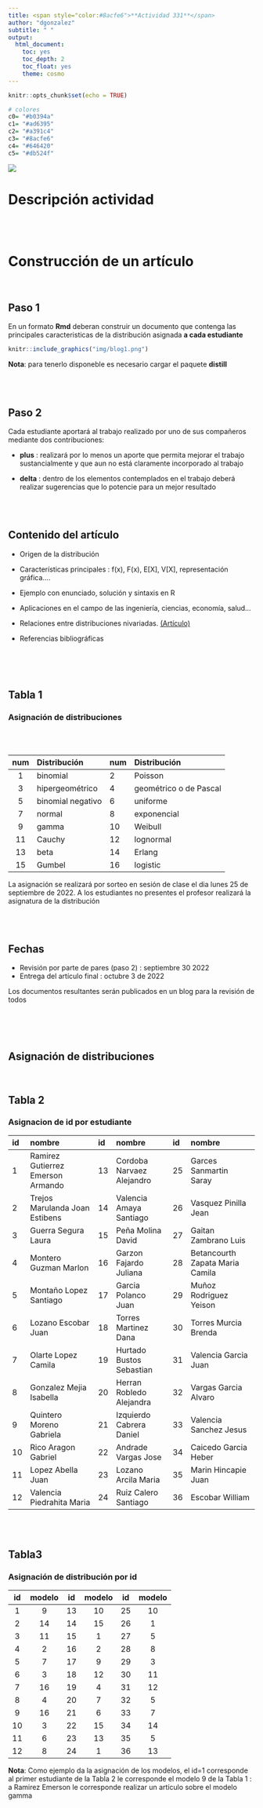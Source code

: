 ```yaml
---
title: <span style="color:#8acfe6">**Actividad 331**</span>
author: "dgonzalez"
subtitle: " " 
output:
  html_document:
    toc: yes
    toc_depth: 2
    toc_float: yes
    theme: cosmo
---
```


```r
knitr::opts_chunk$set(echo = TRUE)

# colores
c0= "#b0394a"
c1= "#ad6395"
c2= "#a391c4"
c3= "#8acfe6"
c4= "#646420"
c5= "#db524f"
```

![](img/banner3.png)

#  **Descripción actividad ** 

<br/><br/>

# **Construcción de un artículo**

<br/>

## **Paso 1**

En un formato  **Rmd** deberan construir un documento que contenga las principales caracteristicas de la distribución asignada **a cada estudiante**


```r
knitr::include_graphics("img/blog1.png")
```

**Nota**: para tenerlo disponeble es necesario cargar el paquete **distill**

<br/><br/>

## **Paso 2**

Cada estudiante aportará al trabajo realizado por uno de sus compañeros mediante dos contribuciones:

* **plus** : realizará por lo menos un aporte que permita mejorar el trabajo sustancialmente y que aun no está claramente incorporado al trabajo

* **delta** : dentro de los elementos contemplados en el trabajo deberá realizar sugerencias que lo potencie para un mejor resultado


<br/><br/>

## **Contenido del artículo**

* Origen de la distribución
* Características principales : f(x), F(x), E[X], V[X], representación gráfica....
* Ejemplo con enunciado, solución y sintaxis en R
* Aplicaciones en el campo de las ingeniería, ciencias, economía, salud...
* Relaciones entre distribuciones nivariadas. [(Artículo)](http://www.stat.rice.edu/~dobelman/courses/texts/leemis.distributions.2008amstat.pdf)

* Referencias bibliográficas 

<br/><br/><br/>

## **Tabla 1**

### **Asignación de distribuciones** 

<br/><br/>

|num         | Distribución     |   num  |  Distribución         |
|:----------:|:-----------------|:-------| :---------------------|
| 1          | binomial   	    | 2      | Poisson               |	
| 3          | hipergeométrico  | 4      | geométrico o de Pascal|	
| 5          | binomial negativo|  6     | uniforme              |	
| 7          | normal	          |  8     | exponencial           |	
| 9          | gamma	          |  10    | Weibull               |
| 11         | Cauchy           | 12     | lognormal	           |
| 13         | beta             | 14     | Erlang	               |
| 15         | Gumbel	          | 16     | logistic              |


La asignación se realizará por sorteo en sesión de clase el dia lunes 25 de septiembre de 2022. A los estudiantes no presentes el profesor realizará la asignatura de la distribución

<br/><br/>

## **Fechas** 

* Revisión por parte de pares (paso 2) : septiembre 30  2022
* Entrega del artículo final : octubre 3 de 2022

Los documentos resultantes serán publicados en un blog para la revisión de todos

<br/><br/><br/>

## **Asignación de distribuciones**

<br/>

## **Tabla 2**

### **Asignacion de id por estudiante**

| id | nombre                           |id   | nombre                    | id  | nombre                          |
|:---|:---------------------------------|:----|:--------------------------|:----|:--------------------------------|
| 1  |Ramirez Gutierrez Emerson Armando	| 13	|Cordoba Narvaez Alejandro	| 25	|Garces Sanmartin Saray         	|
| 2	 |Trejos  Marulanda Joan Estibens	  | 14	|Valencia Amaya Santiago	  | 26	|Vasquez Pinilla Jean	            | 
| 3	 |Guerra Segura Laura	              | 15	|Peña Molina David	        | 27	|Gaitan Zambrano Luis	            |
| 4	 |Montero Guzman Marlon	            | 16	|Garzon Fajardo Juliana	    | 28	|Betancourth Zapata Maria Camila	|
| 5	 |Montaño Lopez Santiago	          | 17	|Garcia Polanco Juan	      | 29	|Muñoz Rodriguez Yeison	          |
| 6	 |Lozano Escobar Juan	              | 18	|Torres Martinez Dana	      | 30	|Torres Murcia Brenda	            |
| 7	 |Olarte Lopez Camila	              | 19	|Hurtado Bustos Sebastian	  | 31	|Valencia Garcia Juan	            |
| 8	 |Gonzalez Mejia Isabella	          | 20	|Herran Robledo Alejandra	  | 32	|Vargas Garcia Alvaro	            |
| 9	 |Quintero Moreno Gabriela	        | 21	|Izquierdo Cabrera Daniel	  | 33	|Valencia Sanchez Jesus	          |
| 10 |Rico Aragon Gabriel	              | 22	|Andrade Vargas Jose	      | 34	|Caicedo Garcia Heber	            |
| 11 |Lopez Abella Juan	                | 23	|Lozano Arcila Maria	      | 35	|Marin Hincapie Juan	            |
| 12 |Valencia Piedrahita Maria	        | 24	|Ruiz Calero Santiago	      |	36  |Escobar William                  |

<br/><br/>

## **Tabla3**

### **Asignación de distribución por id**

|	id   |  modelo| id   |modelo  | id   |modelo  |
|:----:|:------:|:----:|:------:|:----:|:------:|
|	1	   |	9	    |	13	 |	10	  |	25	 |	10	  |
|	2	   |	14	  |	14 	 |	15	  |	26	 |	1	    |
|	3	   |	11	  |	15	 |	1	    |	27	 |	5	    |
|	4	   |	2	    |	16	 |	2	    |	28	 |	8   	|
|	5  	 |	7	    |	17	 |	9	    |	29	 |	3	    |
|	6	   |	3	    |	18	 |	12	  |	30	 |	11	  |
|	7	   |	16	  |	19	 |	4	    |	31	 |	12  	|
|	8	   |	4	    |	20	 |	7	    |	32	 |	5	    |
|	9	   |	16	  |	21	 |	6	    |	33	 |	7	    |
|	10	 |	3	    |	22	 |	15	  |	34	 |	14 	  |
|	11	 |	6	    |	23	 |	13	  |	35	 |	5	    |
|	12	 |	8	    |	24	 |	1	    |	36	 |	13	  |

**Nota**: Como ejemplo da la asignación de los modelos, el id=1 corresponde al primer estudiante de la Tabla 2 le corresponde el modelo 9 de la Tabla 1 : a Ramirez Emerson le corresponde realizar un artículo sobre el modelo gamma














